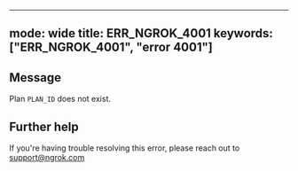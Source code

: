
---
mode: wide
title: ERR_NGROK_4001
keywords: ["ERR_NGROK_4001", "error 4001"]
---

## Message
Plan `PLAN_ID` does not exist.




## Further help
If you're having trouble resolving this error, please reach out to [support@ngrok.com](mailto:support@ngrok.com?subject=Help%20with%20ERR_NGROK_4001)

